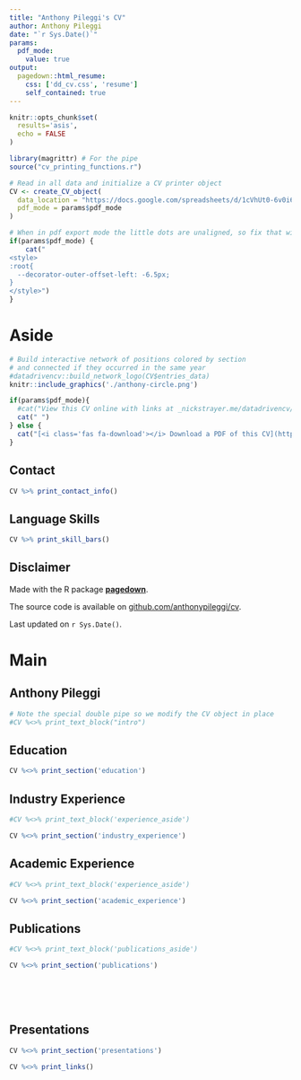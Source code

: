 ```yaml
---
title: "Anthony Pileggi's CV"
author: Anthony Pileggi
date: "`r Sys.Date()`"
params:
  pdf_mode:
    value: true
output:
  pagedown::html_resume:
    css: ['dd_cv.css', 'resume']
    self_contained: true
---
```


```r
knitr::opts_chunk$set(
  results='asis', 
  echo = FALSE
)

library(magrittr) # For the pipe
source("cv_printing_functions.r")

# Read in all data and initialize a CV printer object
CV <- create_CV_object(
  data_location = "https://docs.google.com/spreadsheets/d/1cVhUt0-6v0i6zBPl6DEDOp6C4kt6gFsrSLPVq8eVWdc/edit?usp=sharing",  
  pdf_mode = params$pdf_mode
)

```


```r
# When in pdf export mode the little dots are unaligned, so fix that with some conditional CSS.
if(params$pdf_mode) {
    cat("
<style>
:root{
  --decorator-outer-offset-left: -6.5px;
}
</style>")
}
```


Aside
================================================================================

```r
# Build interactive network of positions colored by section
# and connected if they occurred in the same year
#datadrivencv::build_network_logo(CV$entries_data)
knitr::include_graphics('./anthony-circle.png')
```


```r
if(params$pdf_mode){
  #cat("View this CV online with links at _nickstrayer.me/datadrivencv/_")
  cat(" ")
} else {
  cat("[<i class='fas fa-download'></i> Download a PDF of this CV](https://github.com/anthonypileggi/cv/raw/master/pileggi_cv.pdf)")
}
```

Contact {#contact}
--------------------------------------------------------------------------------

```r
CV %>% print_contact_info()
```



Language Skills {#skills}
--------------------------------------------------------------------------------

```r
CV %>% print_skill_bars()
```



Disclaimer {#disclaimer}
--------------------------------------------------------------------------------

Made with the R package [**pagedown**](https://github.com/rstudio/pagedown). 

The source code is available on [github.com/anthonypileggi/cv](https://github.com/anthonypileggi/cv).

Last updated on `r Sys.Date()`.



Main
================================================================================

Anthony Pileggi {#title}
--------------------------------------------------------------------------------

```r
# Note the special double pipe so we modify the CV object in place
#CV %<>% print_text_block("intro") 
```



Education {data-icon=graduation-cap data-concise=true}
--------------------------------------------------------------------------------

```r
CV %<>% print_section('education')
```



Industry Experience {data-icon=laptop}
--------------------------------------------------------------------------------

::: aside
```r
#CV %<>% print_text_block('experience_aside')
```
:::

```r
CV %<>% print_section('industry_experience')
```


Academic Experience {data-icon=chalkboard-teacher}
--------------------------------------------------------------------------------

::: aside
```r
#CV %<>% print_text_block('experience_aside')
```
:::

```r
CV %<>% print_section('academic_experience')
```


Publications {data-icon=book}
--------------------------------------------------------------------------------

::: aside
```r
#CV %<>% print_text_block('publications_aside')
```
:::

```r
CV %<>% print_section('publications')
```

<!-- These breaks just force a new page so section doesnt get cut off -->
<br>
<br>
<br>

Presentations {data-icon=newspaper}
--------------------------------------------------------------------------------


```r
CV %<>% print_section('presentations')
```




```r
CV %<>% print_links()
```

